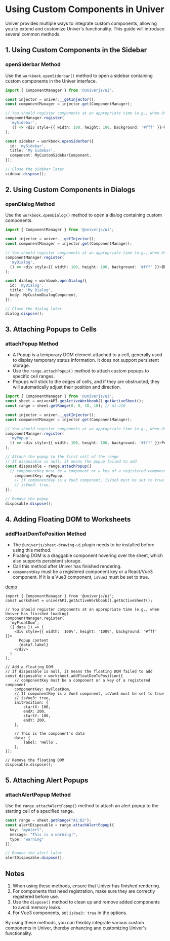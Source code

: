 
# Using Custom Components in Univer
<BadgeGroup values={[UniverTypes.SHEET]} value={UniverTypes.SHEET} />

Univer provides multiple ways to integrate custom components, allowing you to extend and customize Univer's functionality. This guide will introduce several common methods.

## 1. Using Custom Components in the Sidebar

### openSiderbar Method <VersionBadge version="0.3.0+" />

Use the `workbook.openSiderbar()` method to open a sidebar containing custom components in the Univer interface.

```typescript
import { ComponentManager } from '@univerjs/ui';

const injector = univer.__getInjector();
const componentManager = injector.get(ComponentManager);

// You should register components at an appropriate time (e.g., when Univer has finished loading)
componentManager.register(
  'mySidebar',
   () => <div style={{ width: 100, height: 100, background: '#fff' }}>弹出内容</div>,
);

const sidebar = workbook.openSiderbar({
  id: 'mySidebar',
  title: 'My Sidebar',
  component: MyCustomSidebarComponent,
});

// Close the sidebar later
sidebar.dispose();
```

## 2. Using Custom Components in Dialogs

### openDialog Method <VersionBadge version="0.3.0+" />

Use the `workbook.openDialog()` method to open a dialog containing custom components.

```typescript
import { ComponentManager } from '@univerjs/ui';

const injector = univer.__getInjector();
const componentManager = injector.get(ComponentManager);

// You should register components at an appropriate time (e.g., when Univer has finished loading)
componentManager.register(
  'myDialog',
  () => <div style={{ width: 100, height: 100, background: '#fff' }}>弹出内容</div>,
);

const dialog = workbook.openDialog({
  id: 'myDialog',
  title: 'My Dialog',
  body: MyCustomDialogComponent,
});

// Close the dialog later
dialog.dispose();
```

## 3. Attaching Popups to Cells <VersionBadge version="0.2.10+" />

### attachPopup Method

* A Popup is a temporary DOM element attached to a cell, generally used to display temporary status information. It does not support persistent storage.
* Use the `range.attachPopup()` method to attach custom popups to specific cell ranges.
* Popups will stick to the edges of cells, and if they are obstructed, they will automatically adjust their position and direction.

```typescript
import { ComponentManager } from '@univerjs/ui';
const sheet = univerAPI.getActiveWorkbook().getActiveSheet();
const range = sheet.getRange(0, 0, 10, 10); // A1:J10

const injector = univer.__getInjector();
const componentManager = injector.get(ComponentManager);

// You should register components at an appropriate time (e.g., when Univer has finished loading)
componentManager.register(
  'myPopup',
  () => <div style={{ width: 100, height: 100, background: '#fff' }}>Popup content</div>
);

// Attach the popup to the first cell of the range
// If disposable is null, it means the popup failed to add
const disposable = range.attachPopup({
  // componentKey must be a component or a key of a registered component
    componentKey: myPopup,
    // If componentKey is a Vue3 component, isVue3 must be set to true
    // isVue3: true,
});

// Remove the popup
disposable.dispose();
```

## 4. Adding Floating DOM to Worksheets <VersionBadge version="0.2.10+" />

### addFloatDomToPosition Method

* The `@univerjs/sheet-drawing-ui` plugin needs to be installed before using this method.
* Floating DOM is a draggable component hovering over the sheet, which also supports persistent storage.
* Call this method after Univer has finished rendering.
* `componentKey` must be a registered component key or a React/Vue3 component. If it is a Vue3 component, `isVue3` must be set to true.

[demo](https://stackblitz.com/edit/awesome-univer-sheets-vite-demo-fqsu99?file=package.json,src%2Fmain.tsx)

```tsx
import { ComponentManager } from '@univerjs/ui';
const worksheet = univerAPI.getActiveWorkbook().getActiveSheet();

// You should register components at an appropriate time (e.g., when Univer has finished loading)
componentManager.register(
  'myFloatDom',
  ({ data }) => (
    <div style={{ width: '100%', height: '100%', background: '#fff' }}>
      Popup content
      {data?.label}
    </div>
  )
);

// Add a floating DOM
// If disposable is null, it means the floating DOM failed to add
const disposable = worksheet.addFloatDomToPosition({
    // componentKey must be a component or a key of a registered component
    componentKey: myFloatDom,
    // If componentKey is a Vue3 component, isVue3 must be set to true
    // isVue3: true,
    initPosition: {
        startX: 100,
        endX: 200,
        startY: 100,
        endY: 200,
    },

    // This is the component's data
    data: {
        label: 'Hello',
    },
});

// Remove the floating DOM
disposable.dispose();
```

## 5. Attaching Alert Popups <VersionBadge version="0.3.0+" />

### attachAlertPopup Method

Use the `range.attachAlertPopup()` method to attach an alert popup to the starting cell of a specified range.

```typescript
const range = sheet.getRange("A1:B2");
const alertDisposable = range.attachAlertPopup({
  key: "myAlert",
  message: "This is a warning!",
  type: "warning"
});

// Remove the alert later
alertDisposable.dispose();
```

## Notes

1. When using these methods, ensure that Univer has finished rendering.
2. For components that need registration, make sure they are correctly registered before use.
3. Use the `dispose()` method to clean up and remove added components to avoid memory leaks.
4. For Vue3 components, set `isVue3: true` in the options.

By using these methods, you can flexibly integrate various custom components in Univer, thereby enhancing and customizing Univer's functionality.